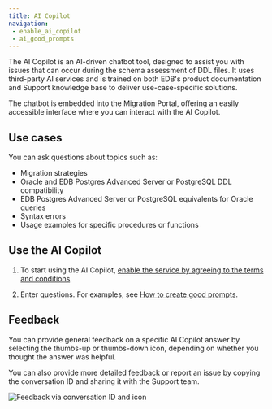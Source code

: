 ```yaml
---
title: AI Copilot 
navigation: 
 - enable_ai_copilot
 - ai_good_prompts
---
```


The AI Copilot is an AI-driven chatbot tool, designed to assist you with issues that can occur during the schema assessment of DDL files.
It uses third-party AI services and is trained on both EDB's product documentation and Support knowledge base to deliver use-case-specific solutions. 

The chatbot is embedded into the Migration Portal, offering an easily accessible interface where you can interact with the AI Copilot.

## Use cases 

You can ask questions about topics such as:

-   Migration strategies 
-   Oracle and EDB Postgres Advanced Server or PostgreSQL DDL compatibility
-   EDB Postgres Advanced Server or PostgreSQL equivalents for Oracle queries
-   Syntax errors 
-   Usage examples for specific procedures or functions 

## Use the AI Copilot

1.  To start using the AI Copilot, [enable the service by agreeing to the terms and conditions](enable_ai_copilot/).

1.  Enter questions. For examples, see [How to create good prompts](ai_good_prompts/).

## Feedback 

You can provide general feedback on a specific AI Copilot answer by selecting the thumbs-up or thumbs-down icon, depending on whether you thought the answer was helpful. 

You can also provide more detailed feedback or report an issue by copying the conversation ID and sharing it with the Support team.

![Feedback via conversation ID and icon](../../images/mp_ai_copilot_feedback_updated.png)
